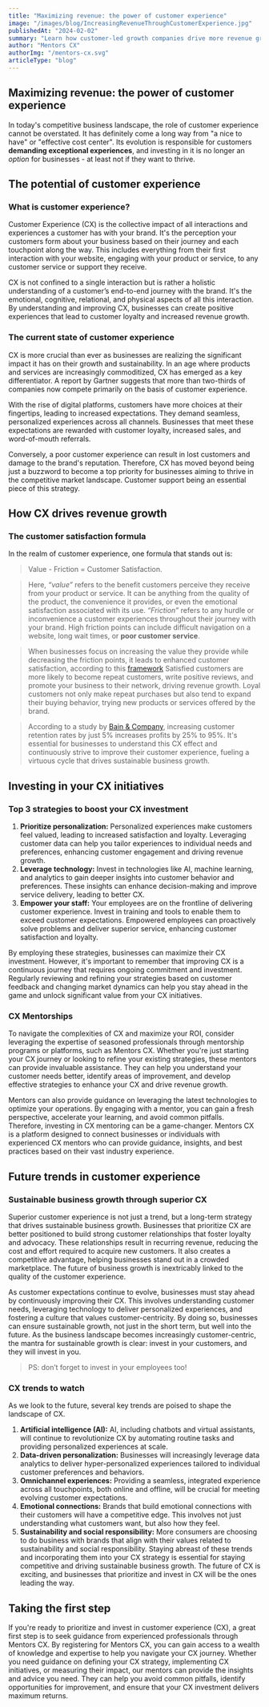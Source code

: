 ```yaml
---
title: "Maximizing revenue: the power of customer experience"
image: "/images/blog/IncreasingRevenueThroughCustomerExperience.jpg"
publishedAt: "2024-02-02"
summary: "Learn how customer-led growth companies drive more revenue growth by investing in CX."
author: "Mentors CX"
authorImg: "/mentors-cx.svg"
articleType: "blog"
---
```


## Maximizing revenue: the power of customer experience

In today's competitive business landscape, the role of customer experience cannot be overstated. It has definitely come a long way from "a nice to have" or "effective cost center". Its evolution is responsible for customers **demanding exceptional experiences**, and investing in it is no longer an _option_ for businesses - at least not if they want to thrive.

## The potential of customer experience

### What is customer experience?

Customer Experience (CX) is the collective impact of all interactions and experiences a customer has with your brand. It's the perception your customers form about your business based on their journey and each touchpoint along the way. This includes everything from their first interaction with your website, engaging with your product or service, to any customer service or support they receive.

CX is not confined to a single interaction but is rather a holistic understanding of a customer’s end-to-end journey with the brand. It's the emotional, cognitive, relational, and physical aspects of all this interaction. By understanding and improving CX, businesses can create positive experiences that lead to customer loyalty and increased revenue growth.

### The current state of customer experience

CX is more crucial than ever as businesses are realizing the significant impact it has on their growth and sustainability. In an age where products and services are increasingly commoditized, CX has emerged as a key differentiator. A report by Gartner suggests that more than two-thirds of companies now compete primarily on the basis of customer experience.

With the rise of digital platforms, customers have more choices at their fingertips, leading to increased expectations. They demand seamless, personalized experiences across all channels. Businesses that meet these expectations are rewarded with customer loyalty, increased sales, and word-of-mouth referrals.

Conversely, a poor customer experience can result in lost customers and damage to the brand's reputation. Therefore, CX has moved beyond being just a buzzword to become a top priority for businesses aiming to thrive in the competitive market landscape. Customer support being an essential piece of this strategy.

## How CX drives revenue growth

### The customer satisfaction formula

In the realm of customer experience, one formula that stands out is:

> Value - Friction = Customer Satisfaction.

> Here, _“value”_ refers to the benefit customers perceive they receive from your product or service. It can be anything from the quality of the product, the convenience it provides, or even the emotional satisfaction associated with its use. _“Friction”_ refers to any hurdle or inconvenience a customer experiences throughout their journey with your brand. High friction points can include difficult navigation on a website, long wait times, or **poor customer service**.

> When businesses focus on increasing the value they provide while decreasing the friction points, it leads to enhanced customer satisfaction, according to this [framework](https://www.partnerhero.com/blog/we-are-measuring-customer-experience-wrong) Satisfied customers are more likely to become repeat customers, write positive reviews, and promote your business to their network, driving revenue growth. Loyal customers not only make repeat purchases but also tend to expand their buying behavior, trying new products or services offered by the brand.

> According to a study by [Bain & Company](https://www.bain.com/insights/retaining-customers-is-the-real-challenge/#:~:text=Perhaps%2C%20at%20last%2C%20both%20clients,much%20as%2095%20per%20cent), increasing customer retention rates by just 5% increases profits by 25% to 95%. It's essential for businesses to understand this CX effect and continuously strive to improve their customer experience, fueling a virtuous cycle that drives sustainable business growth.

## Investing in your CX initiatives

### Top 3 strategies to boost your CX investment

1. **Prioritize personalization:** Personalized experiences make customers feel valued, leading to increased satisfaction and loyalty. Leveraging customer data can help you tailor experiences to individual needs and preferences, enhancing customer engagement and driving revenue growth.
2. **Leverage technology:** Invest in technologies like AI, machine learning, and analytics to gain deeper insights into customer behavior and preferences. These insights can enhance decision-making and improve service delivery, leading to better CX.
3. **Empower your staff:** Your employees are on the frontline of delivering customer experience. Invest in training and tools to enable them to exceed customer expectations. Empowered employees can proactively solve problems and deliver superior service, enhancing customer satisfaction and loyalty.

By employing these strategies, businesses can maximize their CX investment. However, it's important to remember that improving CX is a continuous journey that requires ongoing commitment and investment. Regularly reviewing and refining your strategies based on customer feedback and changing market dynamics can help you stay ahead in the game and unlock significant value from your CX initiatives.

### CX Mentorships 

To navigate the complexities of CX and maximize your ROI, consider leveraging the expertise of seasoned professionals through mentorship programs or platforms, such as Mentors CX. Whether you're just starting your CX journey or looking to refine your existing strategies, these mentors can provide invaluable assistance. They can help you understand your customer needs better, identify areas of improvement, and develop effective strategies to enhance your CX and drive revenue growth.

Mentors can also provide guidance on leveraging the latest technologies to optimize your operations. By engaging with a mentor, you can gain a fresh perspective, accelerate your learning, and avoid common pitfalls. Therefore, investing in CX mentoring can be a game-changer. Mentors CX is a platform designed to connect businesses or individuals with experienced CX mentors who can provide guidance, insights, and best practices based on their vast industry experience.

## Future trends in customer experience

### Sustainable business growth through superior CX

Superior customer experience is not just a trend, but a long-term strategy that drives sustainable business growth. Businesses that prioritize CX are better positioned to build strong customer relationships that foster loyalty and advocacy. These relationships result in recurring revenue, reducing the cost and effort required to acquire new customers. It also creates a competitive advantage, helping businesses stand out in a crowded marketplace. The future of business growth is inextricably linked to the quality of the customer experience.

As customer expectations continue to evolve, businesses must stay ahead by continuously improving their CX. This involves understanding customer needs, leveraging technology to deliver personalized experiences, and fostering a culture that values customer-centricity. By doing so, businesses can ensure sustainable growth, not just in the short term, but well into the future. As the business landscape becomes increasingly customer-centric, the mantra for sustainable growth is clear: invest in your customers, and they will invest in you.

> PS: don’t forget to invest in your employees too!

### CX trends to watch

As we look to the future, several key trends are poised to shape the landscape of CX.

1. **Artificial intelligence (AI):** AI, including chatbots and virtual assistants, will continue to revolutionize CX by automating routine tasks and providing personalized experiences at scale.
2. **Data-driven personalization:** Businesses will increasingly leverage data analytics to deliver hyper-personalized experiences tailored to individual customer preferences and behaviors.
3. **Omnichannel experiences:** Providing a seamless, integrated experience across all touchpoints, both online and offline, will be crucial for meeting evolving customer expectations.
4. **Emotional connections:** Brands that build emotional connections with their customers will have a competitive edge. This involves not just understanding what customers want, but also how they feel.
5. **Sustainability and social responsibility:** More consumers are choosing to do business with brands that align with their values related to sustainability and social responsibility.
   Staying abreast of these trends and incorporating them into your CX strategy is essential for staying competitive and driving sustainable business growth. The future of CX is exciting, and businesses that prioritize and invest in CX will be the ones leading the way.

## Taking the first step

If you're ready to prioritize and invest in customer experience (CX), a great first step is to seek guidance from experienced professionals through Mentors CX. By registering for Mentors CX, you can gain access to a wealth of knowledge and expertise to help you navigate your CX journey. Whether you need guidance on defining your CX strategy, implementing CX initiatives, or measuring their impact, our mentors can provide the insights and advice you need. They can help you avoid common pitfalls, identify opportunities for improvement, and ensure that your CX investment delivers maximum returns.
